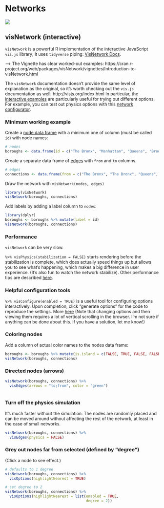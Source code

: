 # Networks {#network}

![](images/banners/banner_network.png)

<!--## ggnetwork (static)-->

## visNetwork (interactive)

`visNetwork` is a powerful R implementation of the interactive JavaScript `vis.js` library; it uses `tidyverse` piping: [VisNetwork Docs](https://datastorm-open.github.io/visNetwork/){target="_blank"}.

--> The Vignette has clear worked-out examples: https://cran.r-project.org/web/packages/visNetwork/vignettes/Introduction-to-visNetwork.html


The `visNetwork` documentation doesn't provide the same level of explanation as the original, so it's worth checking out the `vis.js` documentation as well:
http://visjs.org/index.html  In particular, the [interactive examples](http://visjs.org/network_examples.html){target="_blank"} are particularly useful for trying out different options. For example, you can test out physics options with this [network configurator](http://visjs.org/examples/network/physics/physicsConfiguration.html){target="_blank"}. 


### Minimum working example

Create a [node data frame](https://datastorm-open.github.io/visNetwork/nodes.html){target="_blank"} with a minimum one of column (must be called `id`) with node names:

```r
# nodes
boroughs <- data.frame(id = c("The Bronx", "Manhattan", "Queens", "Brooklyn", "Staten Island"))
```


Create a separate data frame of [edges](https://datastorm-open.github.io/visNetwork/edges.html){target="_blank"} with `from` and `to` columns. 


```r
# edges
connections <- data.frame(from = c("The Bronx", "The Bronx", "Queens", "Queens", "Manhattan", "Brooklyn"), to = c("Manhattan", "Queens", "Brooklyn", "Manhattan", "Brooklyn", "Staten Island"))
```


Draw the network with `visNetwork(nodes, edges)`

```r
library(visNetwork)
visNetwork(boroughs, connections)
```


Add labels by adding a label column to `nodes`:

```r
library(dplyr)
boroughs <- boroughs %>% mutate(label = id)
visNetwork(boroughs, connections)
```



### Performance

`visNetwork` can be very slow. 

`%>% visPhysics(stabilization = FALSE)` starts rendering before the stabilization is complete, which does actually speed things up but allows you to see what's happening, which makes a big difference in user experience.  (It's also fun to watch the network stabilize).  Other performance tips are described [here](https://datastorm-open.github.io/visNetwork/performance.html){target="_blank"}.
  
### Helpful configuration tools  
  
`%>% visConfigure(enabled = TRUE)` is a useful tool for configuring options interactively.  Upon completion, click "generate options" for the code to reproduce the settings. More [here](https://datastorm-open.github.io/visNetwork/configure.html){target="_blank"} (Note that changing options and then viewing them requires a lot of vertical scrolling in the browser.  I'm not sure if anything can be done about this. If you have a solution, let me know!)
  
### Coloring nodes

Add a column of actual color names to the nodes data frame:

```r
boroughs <- boroughs %>% mutate(is.island = c(FALSE, TRUE, FALSE, FALSE, TRUE)) %>% mutate(color = ifelse(is.island, "blue", "yellow"))
visNetwork(boroughs, connections)
```

### Directed nodes (arrows)

```r
visNetwork(boroughs, connections) %>% 
  visEdges(arrows = "to;from", color = "green")
  
```

### Turn off the physics simulation

It's much faster without the simulation. The nodes are randomly placed and can be moved around without affecting the rest of the network, at least in the case of small networks.

```r
visNetwork(boroughs, connections) %>% 
  visEdges(physics = FALSE)
```

### Grey out nodes far from selected (defined by "degree")

(Click a node to see effect.)

```r
# defaults to 1 degree
visNetwork(boroughs, connections) %>% 
  visOptions(highlightNearest = TRUE)

# set degree to 2
visNetwork(boroughs, connections) %>% 
  visOptions(highlightNearest = list(enabled = TRUE, 
                                     degree = 2))
```


